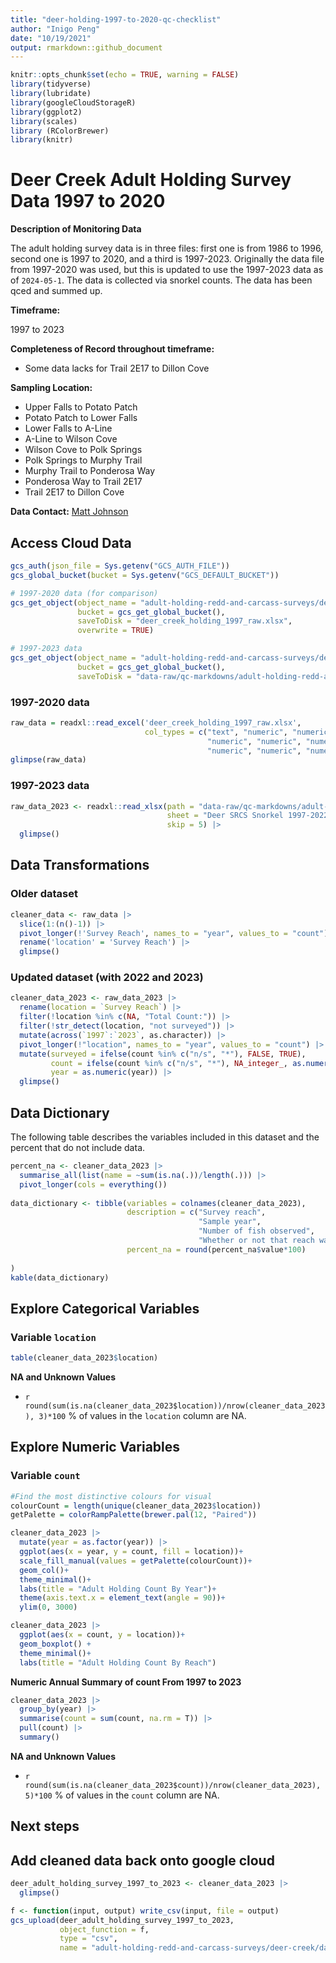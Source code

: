 ```yaml
---
title: "deer-holding-1997-to-2020-qc-checklist"
author: "Inigo Peng"
date: "10/19/2021"
output: rmarkdown::github_document
---
```

```r
knitr::opts_chunk$set(echo = TRUE, warning = FALSE)
library(tidyverse)
library(lubridate)
library(googleCloudStorageR)
library(ggplot2)
library(scales)
library (RColorBrewer)
library(knitr)
```

# Deer Creek Adult Holding Survey Data 1997 to 2020 

**Description of Monitoring Data**

The adult holding survey data is in three files: first one is from 1986 to 1996, second one is 1997 to 2020, and a third is 1997-2023. Originally the data file from 1997-2020 was used, but this is updated to use the 1997-2023 data as of `2024-05-1`. The data is collected via snorkel counts. The data has been qced and summed up.

**Timeframe:** 

1997 to 2023

**Completeness of Record throughout timeframe:**

* Some data lacks for Trail 2E17 to Dillon Cove

**Sampling Location:** 

* Upper Falls to Potato Patch
* Potato Patch to Lower Falls
* Lower Falls to A-Line
* A-Line to Wilson Cove
* Wilson Cove to Polk Springs
* Polk Springs to Murphy Trail
* Murphy Trail to Ponderosa Way
* Ponderosa Way to Trail 2E17
* Trail 2E17 to Dillon Cove     


**Data Contact:** [Matt Johnson](mailto:Matt.Johnson@wildlife.ca.gov)

## Access Cloud Data

```r
gcs_auth(json_file = Sys.getenv("GCS_AUTH_FILE"))
gcs_global_bucket(bucket = Sys.getenv("GCS_DEFAULT_BUCKET"))

# 1997-2020 data (for comparison)
gcs_get_object(object_name = "adult-holding-redd-and-carcass-surveys/deer-creek/data-raw/Deer Creek SRCS snorkel survey counts by section 1997-2020.xlsx",
               bucket = gcs_get_global_bucket(),
               saveToDisk = "deer_creek_holding_1997_raw.xlsx",
               overwrite = TRUE)

# 1997-2023 data
gcs_get_object(object_name = "adult-holding-redd-and-carcass-surveys/deer-creek/data-raw/Deer Creek Spring-Run Snorkel Counts by Section 1997-2023.xlsx",
               bucket = gcs_get_global_bucket(),
               saveToDisk = "data-raw/qc-markdowns/adult-holding-redd-and-carcass-surveys/deer-creek/deer_creek_snorkel_1997-2023_raw.xlsx")
```
### 1997-2020 data
```r
raw_data = readxl::read_excel('deer_creek_holding_1997_raw.xlsx', 
                              col_types = c("text", "numeric", "numeric", "numeric", "numeric", "numeric", "numeric", "numeric", "numeric", "numeric",
                                            "numeric", "numeric", "numeric", "numeric", "numeric", "numeric", "numeric", "numeric", "numeric", "numeric",
                                            "numeric", "numeric", "numeric", "numeric", "numeric"))
glimpse(raw_data)
```

### 1997-2023 data
```r
raw_data_2023 <- readxl::read_xlsx(path = "data-raw/qc-markdowns/adult-holding-redd-and-carcass-surveys/deer-creek/deer_creek_snorkel_1997-2023_raw.xlsx",
                                   sheet = "Deer SRCS Snorkel 1997-2022",
                                   skip = 5) |> 
  glimpse()
```
## Data Transformations

### Older dataset
```r
cleaner_data <- raw_data |> 
  slice(1:(n()-1)) |> 
  pivot_longer(!'Survey Reach', names_to = "year", values_to = "count") |> 
  rename('location' = 'Survey Reach') |> 
  glimpse()
```

### Updated dataset (with 2022 and 2023)
```r
cleaner_data_2023 <- raw_data_2023 |> 
  rename(location = `Survey Reach`) |> 
  filter(!location %in% c(NA, "Total Count:")) |> 
  filter(!str_detect(location, "not surveyed")) |> 
  mutate(across(`1997`:`2023`, as.character)) |> 
  pivot_longer(!"location", names_to = "year", values_to = "count") |> 
  mutate(surveyed = ifelse(count %in% c("n/s", "*"), FALSE, TRUE),
         count = ifelse(count %in% c("n/s", "*"), NA_integer_, as.numeric(count)),
         year = as.numeric(year)) |> 
  glimpse()
```

## Data Dictionary

The following table describes the variables included in this dataset and the percent that do not include data.

```r
percent_na <- cleaner_data_2023 |>
  summarise_all(list(name = ~sum(is.na(.))/length(.))) |>
  pivot_longer(cols = everything())
  
data_dictionary <- tibble(variables = colnames(cleaner_data_2023),
                          description = c("Survey reach",
                                          "Sample year",
                                          "Number of fish observed",
                                          "Whether or not that reach was surveyed in a given year"),
                          percent_na = round(percent_na$value*100)
                          
)
kable(data_dictionary)
```


## Explore Categorical Variables

### Variable `location`
```r
table(cleaner_data_2023$location)
```

**NA and Unknown Values**  

*  `r round(sum(is.na(cleaner_data_2023$location))/nrow(cleaner_data_2023), 3)*100` % of values in the `location` column are NA.

## Explore Numeric Variables

### Variable `count`
```r
#Find the most distinctive colours for visual
colourCount = length(unique(cleaner_data_2023$location))
getPalette = colorRampPalette(brewer.pal(12, "Paired"))

cleaner_data_2023 |>
  mutate(year = as.factor(year)) |> 
  ggplot(aes(x = year, y = count, fill = location))+
  scale_fill_manual(values = getPalette(colourCount))+
  geom_col()+
  theme_minimal()+
  labs(title = "Adult Holding Count By Year")+
  theme(axis.text.x = element_text(angle = 90))+
  ylim(0, 3000)
```
```r
cleaner_data_2023 |> 
  ggplot(aes(x = count, y = location))+
  geom_boxplot() +
  theme_minimal()+
  labs(title = "Adult Holding Count By Reach")
```

**Numeric Annual Summary of count From 1997 to 2023**
```r
cleaner_data_2023 |>
  group_by(year) |>
  summarise(count = sum(count, na.rm = T)) |>
  pull(count) |>
  summary()
```

**NA and Unknown Values**  

* `r round(sum(is.na(cleaner_data_2023$count))/nrow(cleaner_data_2023), 5)*100` % of values in the `count` column are NA. 

## Next steps


## Add cleaned data back onto google cloud
```r
deer_adult_holding_survey_1997_to_2023 <- cleaner_data_2023 |> 
  glimpse()
```
```r
f <- function(input, output) write_csv(input, file = output)
gcs_upload(deer_adult_holding_survey_1997_to_2023,
           object_function = f,
           type = "csv",
           name = "adult-holding-redd-and-carcass-surveys/deer-creek/data/deer_adult_holding_1997_to_2023.csv")
```